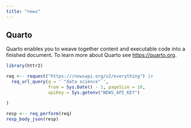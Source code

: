 ```yaml
---
title: "news"
---
```


## Quarto

Quarto enables you to weave together content and executable code into a finished document. To learn more about Quarto see <https://quarto.org>.

```r
library(httr2) 

req <-- request("https:///newsapi.org/v2/everything") |>
  req_url_query(q = '`"data science"`',
                from = Sys.Date() - 1, pageSize = 10,
                apiKey = Sys.getenv("NEWS_API_KEY")

)

resp <-- req_perform(req) 
resp_body_json(resp)
```

